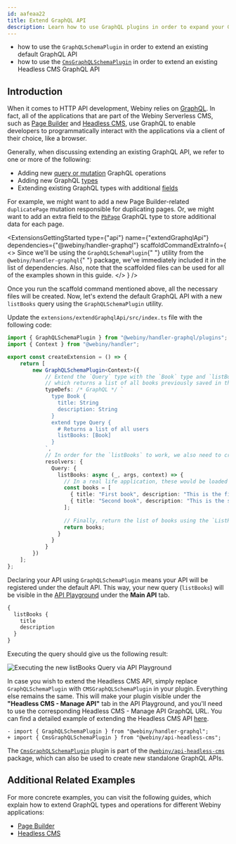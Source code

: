 ```yaml
---
id: aafeaa22
title: Extend GraphQL API
description: Learn how to use GraphQL plugins in order to expand your GraphQL API.
---
```



<Alert type="success" title="What you'll learn">

- how to use the `GraphQLSchemaPlugin` in order to extend an existing default GraphQL API
- how to use the [`CmsGraphQLSchemaPlugin`](https://github.com/webiny/webiny-js/blob/v5.39.0/packages/api-headless-cms/src/plugins/CmsGraphQLSchemaPlugin.ts) in order to extend an existing Headless CMS GraphQL API

</Alert>

## Introduction

When it comes to HTTP API development, Webiny relies on [GraphQL](https://graphql.org/). In fact, all of the applications that are part of the Webiny Serverless CMS, such as [Page Builder](https://www.webiny.com/serverless-app/page-builder) and [Headless CMS](https://www.webiny.com/serverless-app/headless-cms), use GraphQL to enable developers to programmatically interact with the applications via a client of their choice, like a browser.

Generally, when discussing extending an existing GraphQL API, we refer to one or more of the following:

- Adding new [query or mutation](https://graphql.org/learn/queries/) GraphQL operations
- Adding new GraphQL [types](https://graphql.org/learn/schema/#object-types-and-fields)
- Extending existing GraphQL types with additional [fields](https://graphql.org/learn/queries/#fields)

For example, we might want to add a new Page Builder-related `duplicatePage` mutation responsible for duplicating pages. Or, we might want to add an extra field to the [`PbPage`](https://github.com/webiny/webiny-js/blob/v5.39.6/packages/api-page-builder/src/graphql/graphql/pages.gql.ts#L31) GraphQL type to store additional data for each page.

<ExtensionsGettingStarted
  type={"api"}
  name={"extendGraphqlApi"}
  dependencies={"@webiny/handler-graphql"}
  scaffoldCommandExtraInfo={
    <>
      Since we'll be using the <code>GraphQLSchemaPlugin</code>{" "} utility from the <code>@webiny/handler-graphql</code>{" "}
      package, we've immediately included it in the list of dependencies. Also, note that the scaffolded
      files can be used for all of the examples shown in this guide.
    </>
  }
/>

Once you run the scaffold command mentioned above, all the necessary files will be created. Now, let's extend the default GraphQL API with a new `listBooks` query using the `GraphQLSchemaPlugin` utility.  

Update the `extensions/extendGraphqlApi/src/index.ts` file with the following code:

```ts extensions/extendGraphqlApi/src/index.ts
import { GraphQLSchemaPlugin } from "@webiny/handler-graphql/plugins";
import { Context } from "@webiny/handler";

export const createExtension = () => {
    return [
        new GraphQLSchemaPlugin<Context>({
            // Extend the `Query` type with the `Book` type and `listBooks` query field,
            // which returns a list of all books previously saved in the database.
            typeDefs: /* GraphQL */ `
              type Book {
                title: String
                description: String
              }
              extend type Query {
                # Returns a list of all users
                listBooks: [Book]
              }
            `,
            // In order for the `listBooks` to work, we also need to create a resolver function.
            resolvers: {
              Query: {
                listBooks: async (_, args, context) => {
                  // In a real life application, these would be loaded from the database.
                  const books = [
                    { title: "First book", description: "This is the first book." },
                    { title: "Second book", description: "This is the second book." }
                  ];
          
                  // Finally, return the list of books using the `ListResponse` class instance.
                  return books;
                }
              }
            }
        })
    ];
};
```

Declaring your API using `GraphQLSchemaPlugin` means your API will be registered under the default API. This way, your new query (`listBooks`) will be visible in the [API Playground](/docs/{version}/admin-area/basics/api-playground) under the **Main API** tab.

```graphql
{
  listBooks {
    title
    description
  }
}
```

Executing the query should give us the following result:

![Executing the new listBooks Query via API Playground](./assets/extend-graphql-api/list-books-query.png)

In case you wish to extend the Headless CMS API, simply replace `GraphQLSchemaPlugin` with `CMSGraphQLSchemaPlugin` in your plugin. Everything else remains the same. This will make your plugin visible under the **"Headless CMS - Manage API"** tab in the API Playground, and you'll need to use the corresponding Headless CMS - Manage API GraphQL URL. You can find a detailed example of extending the Headless CMS API [here](/docs/{version}/headless-cms/extending/extend-graphql-api).

```diff-tsx extensions/extendGraphqlApi/src/index.ts
- import { GraphQLSchemaPlugin } from "@webiny/handler-graphql";
+ import { CmsGraphQLSchemaPlugin } from "@webiny/api-headless-cms";

```


<Alert type="info">

The [`CmsGraphQLSchemaPlugin`](https://github.com/webiny/webiny-js/blob/v5.39.6/packages/api-headless-cms/src/plugins/CmsGraphQLSchemaPlugin.ts) plugin is part of the [`@webiny/api-headless-cms`](https://github.com/webiny/webiny-js/tree/v5.39.6/packages/api-headless-cms) package, which can also be used to create new standalone GraphQL APIs.

</Alert>


## Additional Related Examples

For more concrete examples, you can visit the following guides, which explain how to extend GraphQL types and operations for different Webiny applications:

- [Page Builder](/docs/{version}/page-builder/extending/extend-graphql-api)
- [Headless CMS](/docs/{version}/headless-cms/extending/extend-graphql-api)